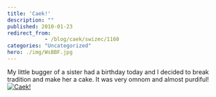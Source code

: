 ```yaml
---
title: 'Caek!'
description: ""
published: 2010-01-23
redirect_from: 
            - /blog/caek/swizec/1160
categories: "Uncategorized"
hero: ./img/WsBBF.jpg
---
```

My little bugger of a sister had a birthday today and I decided to break tradition and make her a cake. It was very omnom and almost purdiful! [![](http://imgur.com/WsBBF.jpg "Caek!")](./img/WsBBF.jpg)
